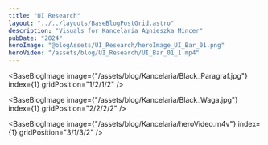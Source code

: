 ```yaml
---
title: "UI Research"
layout: "../../layouts/BaseBlogPostGrid.astro"
description: "Visuals for Kancelaria Agnieszka Mincer"
pubDate: "2024"
heroImage: "@blogAssets/UI_Research/heroImage_UI_Bar_01.png"
heroVideo: "/assets/blog/UI_Research/UI_Bar_01_1.mp4"
---
```



<BaseBlogHeadTile
  index="1"
  title={frontmatter.title}
  date={frontmatter.pubDate}
  text="Visuals for Kancelaria Adwokacka Adowkat Agnieszka Mincer"
  gridPosition="1/1/1/3"
/>

<BaseBlogImage
  image={"/assets/blog/Kancelaria/Black_Paragraf.jpg"}
  index={1}
  gridPosition="1/2/1/2"
/>

<BaseBlogImage
  image={"/assets/blog/Kancelaria/Black_Waga.jpg"}
  index={1}
  gridPosition="2/2/2/2"
/>

<BaseBlogImage
  image={"/assets/blog/Kancelaria/heroVideo.m4v"}
  index={1}
  gridPosition="3/1/3/2"
/>
